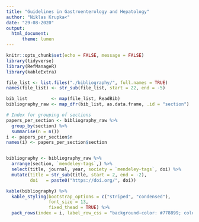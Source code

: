 ```yaml
---
title: "Guidelines in Gastroenterology and Hepatology"
author: "Niklas Krupka<"
date: "29-08-2020"
output:
  html_document:
      theme: lumen
---
```


```r
knitr::opts_chunk$set(echo = FALSE, message = FALSE)
library(tidyverse)
library(RefManageR)
library(kableExtra)
```


```r
file_list <- list.files("./bibliography/", full.names = TRUE)
names(file_list) <- str_sub(file_list, start = 22, end = -5)

bib_list         <- map(file_list, ReadBib)
bibliography_raw <- map_dfr(bib_list, as.data.frame, .id = "section")

# Index for grouping of sections
papers_per_section <- bibliography_raw %>% 
  group_by(section) %>%
  summarise(n = n())
i <- papers_per_section$n
names(i) <- papers_per_section$section


bibliography <- bibliography_raw %>%
  arrange(section, `mendeley-tags`,) %>% 
  select(title, journal, year, society = `mendeley-tags`, doi) %>%
  mutate(title = str_sub(title, start = 2, end = -2),
         doi   = paste0("https://doi.org/", doi))
```

```r
kable(bibliography) %>%
  kable_styling(bootstrap_options = c("striped", "condensed"), 
                font_size = 13,
                fixed_thead = TRUE) %>%
  pack_rows(index = i, label_row_css = "background-color: #778899; color: #fff;")
```